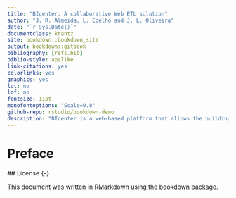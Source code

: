 ```yaml
--- 
title: "BIcenter: A collaborative Web ETL solution"
author: "J. R. Almeida, L. Coelho and J. L. Oliveira"
date: "`r Sys.Date()`"
documentclass: krantz
site: bookdown::bookdown_site
output: bookdown::gitbook
bibliography: [refs.bib]
biblio-style: apalike
link-citations: yes
colorlinks: yes
graphics: yes
lot: no
lof: no
fontsize: 11pt
monofontoptions: "Scale=0.8"
github-repo: rstudio/bookdown-demo
description: "BIcenter is a web-based platform that allows the building and management of ETL pipelines, by non-IT users, in a multi-institution environment."
---
```


# Preface {-}

 <!--<img src="images/Cover/Cover.png" width="250" height="375" alt="Cover image" align="right" style="margin: 0 1em 0 1em" /> -->


 ## License {-}

 This document was written in [RMarkdown](https://rmarkdown.rstudio.com) using the [bookdown](https://bookdown.org) package.